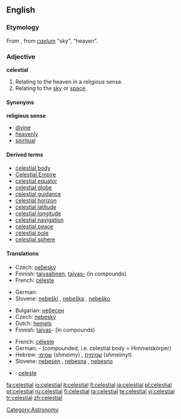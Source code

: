 {{wikipedia|dab=celestial}}
==English==

===Etymology===
From {{L.}} {{term|caelestis|cælestis|lang=la}}, from ''[[caelum]]'' "sky", "heaven".

===Adjective===
'''celestial''' {{notcomparable}}

# Relating to the heaven in a religious sense.
# Relating to the [[sky]] or [[space]].

====Synonyms====
'''religious sense'''
* [[divine]]
* [[heavenly]]
* [[spiritual]]

====Derived terms====
* [[celestial body]]
* [[Celestial Empire]]
* [[celestial equator]]
* [[celestial globe]]
* [[celestial guidance]]
* [[celestial horizon]]
* [[celestial latitude]]
* [[celestial longitude]]
* [[celestial navigation]]
* [[celestial peace]]
* [[celestial pole]]
* [[celestial sphere]]

====Translations====
{{trans-top|relating to heaven (religious)}}
* Czech: [[nebeský]] {{m}}
* Finnish: [[taivaallinen]], [[taivas-]] (in compounds)
* French: [[céleste]]
{{trans-mid}}
* German: {{t+|de|himmlisch}}
* Slovene: [[nebeški]] {{m}}, [[nebeška]] {{f}}, [[nebeško]] {{n}}
{{trans-bottom}}

{{trans-top|relating to sky}}
* Bulgarian: [[небесен]]
* Czech: [[nebeský]] {{m}}
* Dutch: [[hemels]]
* Finnish: [[taivas]]- (in compounds)
{{trans-mid}}
* French: [[céleste]]
* German: {{t+|de|Himmels}}- (compounded, i.e. celestial body = Himmelskörper)
* Hebrew: [[שמימי]] (shmeimy) {{m}}, [[שמימית]] (shmeimyt) {{f}}
* Slovene: [[nebesen]] {{m}}, [[nebesna]] {{f}}, [[nebesno]] {{n}}
{{trans-bottom}}

{{checktrans}}
{{trans-top|translations to be checked}}
* {{ttbc|Italian}}: [[celeste]]
{{trans-mid}}
{{trans-bottom}}

[[Category:Astronomy]]

[[fa:celestial]]
[[io:celestial]]
[[it:celestial]]
[[lt:celestial]]
[[ja:celestial]]
[[pl:celestial]]
[[pt:celestial]]
[[ru:celestial]]
[[fi:celestial]]
[[ta:celestial]]
[[te:celestial]]
[[vi:celestial]]
[[tr:celestial]]
[[zh:celestial]]